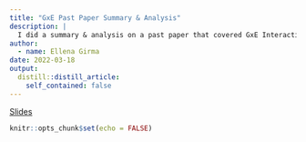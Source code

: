 ```yaml
---
title: "GxE Past Paper Summary & Analysis"
description: |
  I did a summary & analysis on a past paper that covered GxE Interaction and Stability in Three Agro-ecologies in Tanzania. I presented the summary & analysis to Dr. Teshale and interns Leah, Ombeni and Anne. 
author:
  - name: Ellena Girma
date: 2022-03-18
output:
  distill::distill_article:
    self_contained: false
---
```


[Slides](https://drive.google.com/file/d/1LgVri_-f8JwH5cV9G_cj22qAGFSS0W0S/view?usp=sharing)


```r
knitr::opts_chunk$set(echo = FALSE)
```

